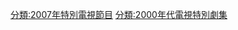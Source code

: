 {{CategoryTOC}}
{{Portal|電視}}
{{Year by category
|m=2
|c=0
|d=0
|y=7
|cat=電視特別劇集
|sortkey=Special
|parent=每年電視特別劇集
|subcat=2007年電視劇集
}}


[[分類:2007年特別電視節目|分類:2007年特別電視節目]]
[[分類:2000年代電視特別劇集|分類:2000年代電視特別劇集]]